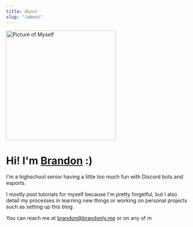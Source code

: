 ```yaml
---
title: About
slug: "/about"
---
```


<img src="https://brandonly.me/static/me-small.png" alt="Picture of Myself" height="300"/>

# Hi! I'm <a href="https://brandonly.me" target="_blank">Brandon</a> :)

I'm a highschool senior having a little too much fun with Discord bots and esports.

I mostly post tutorials for myself because I'm pretty forgetful,
but I also detail my processes in learning new things or working on personal projects such as setting up this blog.

You can reach me at [brandon@brandonly.me](mailto:brandon@brandonly.me) or on any of m